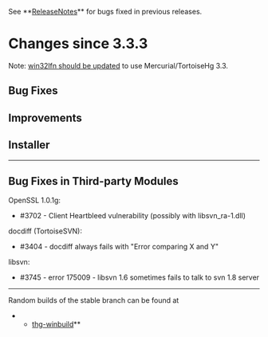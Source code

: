 See **[[ReleaseNotes]]** for bugs fixed in previous releases.

= Changes since 3.3.3 =

Note: [[https://bitbucket.org/remleduff/win32lfn/issue/11/|win32lfn should be updated]]
to use Mercurial/TortoiseHg 3.3.

== Bug Fixes ==

== Improvements ==

== Installer ==

----

== Bug Fixes in Third-party Modules ==

OpenSSL 1.0.1g:
* #3702 - Client Heartbleed vulnerability (possibly with libsvn_ra-1.dll)

docdiff (TortoiseSVN):
* #3404 - docdiff always fails with "Error comparing X and Y"

libsvn:
* #3745 - error 175009 - libsvn 1.6 sometimes fails to talk to svn 1.8 server

----

Random builds of the stable branch can be found at
**[[http://bitbucket.org/tortoisehg/thg-winbuild/downloads/|thg-winbuild]]**
